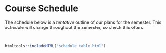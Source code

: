 # Course Schedule {-}

The schedule below is a *tentative* outline of our plans for the semester. This schedule will change throughout the semester, so check this often.

<br>

```r
htmltools::includeHTML("schedule_table.html")
```
